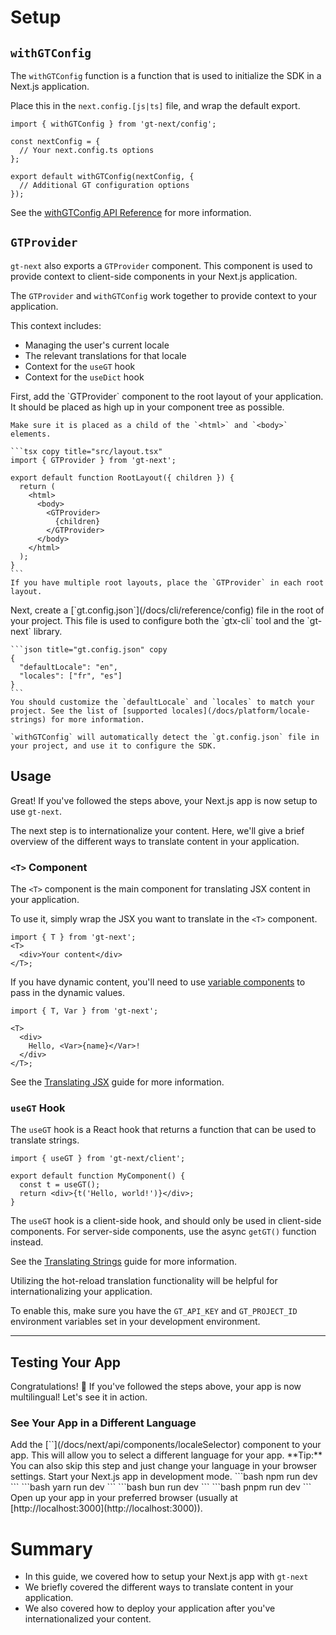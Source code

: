 # Setup

## `withGTConfig`

The `withGTConfig` function is a function that is used to initialize the SDK in a Next.js application.

Place this in the `next.config.[js|ts]` file, and wrap the default export.

```tsx title="next.config.ts"
import { withGTConfig } from 'gt-next/config';

const nextConfig = {
  // Your next.config.ts options
};

export default withGTConfig(nextConfig, {
  // Additional GT configuration options
});
```

See the [withGTConfig API Reference](/docs/next/api/config/withGTConfig) for more information.

## `GTProvider`

`gt-next` also exports a `GTProvider` component. This component is used to provide context to client-side components in your Next.js application.

The `GTProvider` and `withGTConfig` work together to provide context to your application.

This context includes:

- Managing the user's current locale
- The relevant translations for that locale
- Context for the `useGT` hook
- Context for the `useDict` hook

<Steps>
  <Step>
    First, add the `GTProvider` component to the root layout of your application. It should be placed as high up in your component tree as possible.

    Make sure it is placed as a child of the `<html>` and `<body>` elements.

    ```tsx copy title="src/layout.tsx"
    import { GTProvider } from 'gt-next';

    export default function RootLayout({ children }) {
      return (
        <html>
          <body>
            <GTProvider>
              {children}
            </GTProvider>
          </body>
        </html>
      );
    }
    ```
    If you have multiple root layouts, place the `GTProvider` in each root layout.

  </Step>
  <Step>
    Next, create a [`gt.config.json`](/docs/cli/reference/config) file in the root of your project.
    This file is used to configure both the `gtx-cli` tool and the `gt-next` library.

    ```json title="gt.config.json" copy
    {
      "defaultLocale": "en",
      "locales": ["fr", "es"]
    }
    ```
    You should customize the `defaultLocale` and `locales` to match your project. See the list of [supported locales](/docs/platform/locale-strings) for more information.

    `withGTConfig` will automatically detect the `gt.config.json` file in your project, and use it to configure the SDK.

  </Step>
</Steps>

## Usage

Great! If you've followed the steps above, your Next.js app is now setup to use `gt-next`.

The next step is to internationalize your content.
Here, we'll give a brief overview of the different ways to translate content in your application.

### `<T>` Component

The `<T>` component is the main component for translating JSX content in your application.

To use it, simply wrap the JSX you want to translate in the `<T>` component.

```tsx
import { T } from 'gt-next';
<T>
  <div>Your content</div>
</T>;
```

If you have dynamic content, you'll need to use [variable components](/docs/next/guides/variables) to pass in the dynamic values.

```tsx
import { T, Var } from 'gt-next';

<T>
  <div>
    Hello, <Var>{name}</Var>!
  </div>
</T>;
```

See the [Translating JSX](/docs/next/guides/jsx) guide for more information.

### `useGT` Hook

The `useGT` hook is a React hook that returns a function that can be used to translate strings.

```tsx
import { useGT } from 'gt-next/client';

export default function MyComponent() {
  const t = useGT();
  return <div>{t('Hello, world!')}</div>;
}
```

The `useGT` hook is a client-side hook, and should only be used in client-side components.
For server-side components, use the async `getGT()` function instead.

See the [Translating Strings](/docs/next/guides/strings) guide for more information.

<Callout type="info">
  Utilizing the hot-reload translation functionality will be helpful for internationalizing your application.

To enable this, make sure you have the `GT_API_KEY` and `GT_PROJECT_ID` environment variables set in your development environment.

</Callout>

---

## Testing Your App

Congratulations! 🥳 If you've followed the steps above, your app is now multilingual! Let's see it in action.

### See Your App in a Different Language

<Steps>
  <Step>
    Add the [`<LocaleSelector>`](/docs/next/api/components/localeSelector) component to your app.
    This will allow you to select a different language for your app.
    <Callout>
      **Tip:**
      You can also skip this step and just change your language in your browser settings.
    </Callout>
  </Step>
  <Step>
    Start your Next.js app in development mode.
    <Tabs items={["npm", "yarn", "bun", "pnpm"]}>
      <Tab value="npm">
      ```bash
      npm run dev 
      ```
      </Tab>
      <Tab value="yarn">
      ```bash 
      yarn run dev 
      ```
      </Tab>
      <Tab value="bun">
      ```bash
      bun run dev 
      ```
      </Tab>
      <Tab value="pnpm">
      ```bash
      pnpm run dev 
      ```
      </Tab>
    </Tabs>
  </Step>
  <Step>
    Open up your app in your preferred browser (usually at
    [http://localhost:3000](http://localhost:3000)).
  </Step>
</Steps>

# Summary

- In this guide, we covered how to setup your Next.js app with `gt-next`
- We briefly covered the different ways to translate content in your application.
- We also covered how to deploy your application after you've internationalized your content.

